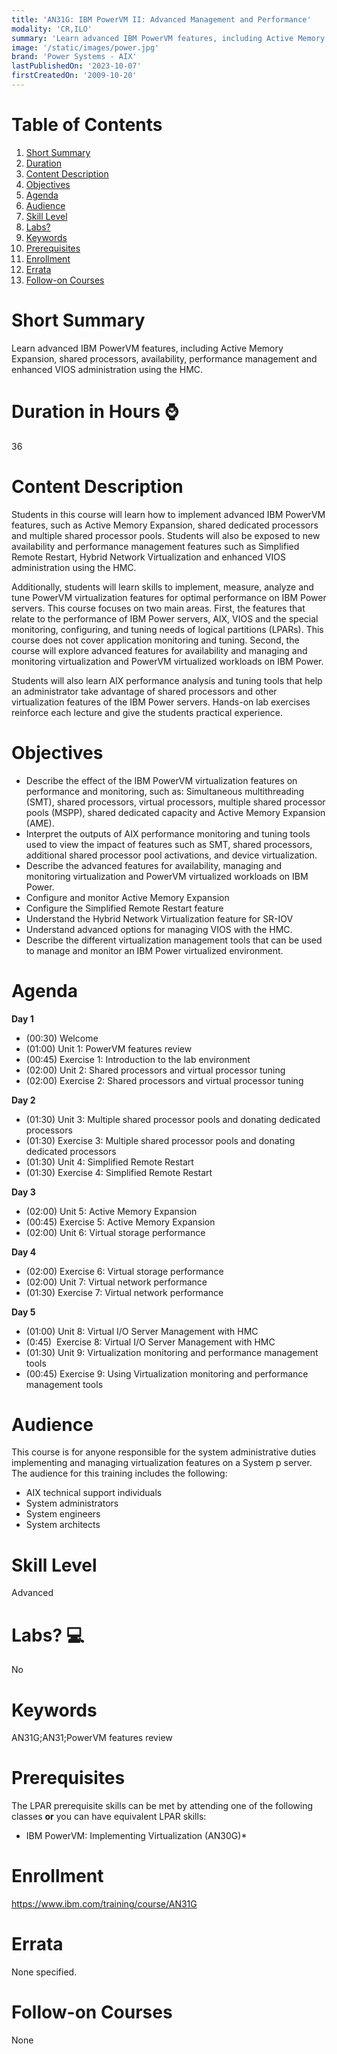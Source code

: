 ```yaml
---
title: 'AN31G: IBM PowerVM II: Advanced Management and Performance'
modality: 'CR,ILO'
summary: 'Learn advanced IBM PowerVM features, including Active Memory Expansion, shared processors, availability, performance management and enhanced VIOS administration using the HMC.'
image: '/static/images/power.jpg'
brand: 'Power Systems - AIX'
lastPublishedOn: '2023-10-07'
firstCreatedOn: '2009-10-20'
---
```

# Table of Contents
1.  [Short Summary](#short-summary)
2.  [Duration](#duration-in-hours-)
3.  [Content Description](#content-description)
4.  [Objectives](#objectives)
5.  [Agenda](#agenda)
6.  [Audience](#audience)
7.  [Skill Level](#skill-level)
8.  [Labs?](#labs-)
9.  [Keywords](#keywords)
10. [Prerequisites](#prerequisites)
11. [Enrollment](#enrollment)
12. [Errata](#errata)
13. [Follow-on Courses](#follow-on-courses)

# Short Summary
Learn advanced IBM PowerVM features, including Active Memory Expansion, shared processors, availability, performance management and enhanced VIOS administration using the HMC.

# Duration in Hours ⌚
36

# Content Description
Students in this course will learn how to implement advanced IBM PowerVM features, such as Active Memory Expansion, shared dedicated processors and multiple shared processor pools. Students will also be exposed to new availability and performance management features such as Simplified Remote Restart, Hybrid Network Virtualization and enhanced VIOS administration using the HMC.  

Additionally, students will learn skills to implement, measure, analyze and tune PowerVM virtualization features for optimal performance on IBM Power servers. This course focuses on two main areas. First, the features that relate to the performance of IBM Power servers, AIX, VIOS and the special monitoring, configuring, and tuning needs of logical partitions (LPARs). This course does not cover application monitoring and tuning. Second, the course will explore advanced features for availability and managing and monitoring virtualization and PowerVM virtualized workloads on IBM Power. 

Students will also learn AIX performance analysis and tuning tools that help an administrator take advantage of shared processors and other virtualization features of the IBM Power servers. Hands-on lab exercises reinforce each lecture and give the students practical experience.

# Objectives
* Describe the effect of the IBM PowerVM virtualization features on performance and monitoring, such as: Simultaneous multithreading (SMT), shared processors, virtual processors, multiple shared processor pools (MSPP), shared dedicated capacity and Active Memory Expansion (AME).
* Interpret the outputs of AIX performance monitoring and tuning tools used to view the impact of features such as SMT, shared processors, additional shared processor pool activations, and device virtualization.
* Describe the advanced features for availability, managing and monitoring virtualization and PowerVM virtualized workloads on IBM Power.
* Configure and monitor Active Memory Expansion
* Configure the Simplified Remote Restart feature
* Understand the Hybrid Network Virtualization feature for SR-IOV
* Understand advanced options for managing VIOS with the HMC.
* Describe the different virtualization management tools that can be used to manage and monitor an IBM Power virtualized environment.

# Agenda
**Day 1**
* (00:30) Welcome
* (01:00) Unit 1: PowerVM features review
* (00:45) Exercise 1: Introduction to the lab environment
* (02:00) Unit 2: Shared processors and virtual processor tuning
* (02:00) Exercise 2: Shared processors and virtual processor tuning

**Day 2**
* (01:30) Unit 3: Multiple shared processor pools and donating dedicated processors
* (01:30) Exercise 3: Multiple shared processor pools and donating dedicated processors
* (01:30) Unit 4: Simplified Remote Restart
* (01:30) Exercise 4: Simplified Remote Restart

**Day 3**
* (02:00) Unit 5: Active Memory Expansion
* (00:45) Exercise 5: Active Memory Expansion
* (02:00) Unit 6: Virtual storage performance

**Day 4**
* (02:00) Exercise 6: Virtual storage performance
* (02:00) Unit 7: Virtual network performance
* (01:30) Exercise 7: Virtual network performance

**Day 5**
* (01:00) Unit 8: Virtual I/O Server Management with HMC
* (0:45)  Exercise 8: Virtual I/O Server Management with HMC
* (01:30) Unit 9: Virtualization monitoring and performance management tools
* (00:45) Exercise 9: Using Virtualization monitoring and performance management tools

# Audience
This course is for anyone responsible for the system administrative duties implementing and managing virtualization features on a System p server. The audience for this training includes the following:

* AIX technical support individuals
* System administrators
* System engineers
* System architects

# Skill Level
Advanced            

# Labs? 💻
No

# Keywords
AN31G;AN31;PowerVM features review

# Prerequisites
The LPAR prerequisite skills can be met by attending one of the following classes **or** you can have equivalent LPAR skills:
* IBM PowerVM: Implementing Virtualization (AN30G)*

# Enrollment
https://www.ibm.com/training/course/AN31G

# Errata
None specified.

# Follow-on Courses
None